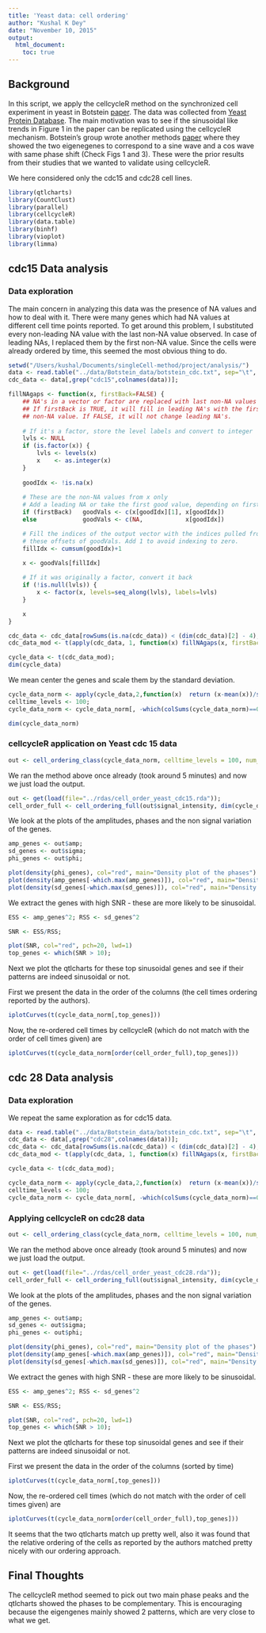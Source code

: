 ```yaml
---
title: 'Yeast data: cell ordering'
author: "Kushal K Dey"
date: "November 10, 2015"
output: 
  html_document:
    toc: true
---
```

## Background

In this script, we apply the cellcycleR method on the synchronized cell experiment in yeast in Botstein [paper](http://www.ncbi.nlm.nih.gov/pmc/articles/PMC25624/). The data was collected from [Yeast Protein Database](http://quest7.proteome.com/YPDhome.html).  The main motivation was to see if the sinusoidal like trends in Figure 1 in the paper can be replicated using the cellcycleR mechanism. Botstein's group wrote another methods [paper](http://www.pnas.org/content/97/18/10101.full) where they showed the two eigenegenes to correspond to a sine wave and a cos wave with same phase shift (Check Figs 1 and 3). These were the prior results from their studies that we wanted to validate using cellcycleR.

We here considered only the cdc15 and cdc28 cell lines.

```r
library(qtlcharts)
library(CountClust)
library(parallel)
library(cellcycleR)
library(data.table)
library(binhf)
library(vioplot)
library(limma)
```

## cdc15 Data analysis

### Data exploration

The main concern in analyzing this data was the presence of NA values and how to deal with it. There were many genes which had NA values at different cell time points reported. To get around this problem, I substituted every non-leading NA value with the last non-NA value observed. In case of leading NAs, I replaced them by the first non-NA value. Since the cells were already ordered by time, this seemed the most obvious thing to do. 

```r
setwd("/Users/kushal/Documents/singleCell-method/project/analysis/")
data <- read.table("../data/Botstein_data/botstein_cdc.txt", sep="\t", header=TRUE, fill=TRUE);
cdc_data <- data[,grep("cdc15",colnames(data))];

fillNAgaps <- function(x, firstBack=FALSE) {
    ## NA's in a vector or factor are replaced with last non-NA values
    ## If firstBack is TRUE, it will fill in leading NA's with the first
    ## non-NA value. If FALSE, it will not change leading NA's.
    
    # If it's a factor, store the level labels and convert to integer
    lvls <- NULL
    if (is.factor(x)) {
        lvls <- levels(x)
        x    <- as.integer(x)
    }
 
    goodIdx <- !is.na(x)
 
    # These are the non-NA values from x only
    # Add a leading NA or take the first good value, depending on firstBack   
    if (firstBack)   goodVals <- c(x[goodIdx][1], x[goodIdx])
    else             goodVals <- c(NA,            x[goodIdx])

    # Fill the indices of the output vector with the indices pulled from
    # these offsets of goodVals. Add 1 to avoid indexing to zero.
    fillIdx <- cumsum(goodIdx)+1
    
    x <- goodVals[fillIdx]

    # If it was originally a factor, convert it back
    if (!is.null(lvls)) {
        x <- factor(x, levels=seq_along(lvls), labels=lvls)
    }

    x
}

cdc_data <- cdc_data[rowSums(is.na(cdc_data)) < (dim(cdc_data)[2] - 4),];
cdc_data_mod <- t(apply(cdc_data, 1, function(x) fillNAgaps(x, firstBack = TRUE)));

cycle_data <- t(cdc_data_mod);
dim(cycle_data)
```

We mean center the genes and scale them by the standard deviation. 


```r
cycle_data_norm <- apply(cycle_data,2,function(x)  return (x-mean(x))/sd(x))
celltime_levels <- 100;
cycle_data_norm <- cycle_data_norm[, -which(colSums(cycle_data_norm)==0)]

dim(cycle_data_norm)

```

### cellcycleR application on Yeast cdc 15 data

```r
out <- cell_ordering_class(cycle_data_norm, celltime_levels = 100, num_iter=100, save_path="../rdas/cell_order_yeast_cdc15.rda")

```

We ran the method above once already (took around 5 minutes) and now we just load the output.

```r
out <- get(load(file="../rdas/cell_order_yeast_cdc15.rda"));
cell_order_full <- cell_ordering_full(out$signal_intensity, dim(cycle_data_norm)[2])
```

We look at the plots of the amplitudes, phases and the non signal variation of the genes.

```r

amp_genes <- out$amp;
sd_genes <- out$sigma;
phi_genes <- out$phi;

plot(density(phi_genes), col="red", main="Density plot of the phases")
plot(density(amp_genes[-which.max(amp_genes)]), col="red", main="Density plot of the amplitudes")
plot(density(sd_genes[-which.max(sd_genes)]), col="red", main="Density plot of the non-signal sd")

```

We extract the genes with high SNR - these are more likely to be sinusoidal.

```r
ESS <- amp_genes^2; RSS <- sd_genes^2

SNR <- ESS/RSS;

plot(SNR, col="red", pch=20, lwd=1)
top_genes <- which(SNR > 10);

```

Next we plot the qtlcharts for these top sinusoidal genes and see if their patterns are indeed
sinusoidal or not.

First we present the data in the order of the columns (the cell times ordering reported by the authors).

```r
iplotCurves(t(cycle_data_norm[,top_genes]))
```

Now, the re-ordered cell times by cellcycleR (which do not match with the order of cell times given) are 

```r
iplotCurves(t(cycle_data_norm[order(cell_order_full),top_genes]))
```

## cdc 28 Data analysis

### Data exploration

We repeat the same exploration as for cdc15 data. 

```r

data <- read.table("../data/Botstein_data/botstein_cdc.txt", sep="\t", header=TRUE, fill=TRUE);
cdc_data <- data[,grep("cdc28",colnames(data))];
cdc_data <- cdc_data[rowSums(is.na(cdc_data)) < (dim(cdc_data)[2] - 4),];
cdc_data_mod <- t(apply(cdc_data, 1, function(x) fillNAgaps(x, firstBack = TRUE)));

cycle_data <- t(cdc_data_mod);

cycle_data_norm <- apply(cycle_data,2,function(x)  return (x-mean(x))/sd(x))
celltime_levels <- 100;
cycle_data_norm <- cycle_data_norm[, -which(colSums(cycle_data_norm)==0)]
```

### Applying cellcycleR on cdc28 data

```r
out <- cell_ordering_class(cycle_data_norm, celltime_levels = 100, num_iter=100, save_path="../rdas/cell_order_yeast_cdc28.rda")

```

We ran the method above once already (took around 5 minutes) and now we just load the output.

```r
out <- get(load(file="../rdas/cell_order_yeast_cdc28.rda"));
cell_order_full <- cell_ordering_full(out$signal_intensity, dim(cycle_data_norm)[2])
```

We look at the plots of the amplitudes, phases and the non signal variation of the genes.

```r

amp_genes <- out$amp;
sd_genes <- out$sigma;
phi_genes <- out$phi;

plot(density(phi_genes), col="red", main="Density plot of the phases")
plot(density(amp_genes[-which.max(amp_genes)]), col="red", main="Density plot of the amplitudes")
plot(density(sd_genes[-which.max(sd_genes)]), col="red", main="Density plot of the non-signal sd")

```

We extract the genes with high SNR - these are more likely to be sinusoidal.

```r
ESS <- amp_genes^2; RSS <- sd_genes^2

SNR <- ESS/RSS;

plot(SNR, col="red", pch=20, lwd=1)
top_genes <- which(SNR > 10);

```

Next we plot the qtlcharts for these top sinusoidal genes and see if their patterns are indeed
sinusoidal or not.

First we present the data in the order of the columns (sorted by time)

```r
iplotCurves(t(cycle_data_norm[,top_genes]))

```

Now, the re-ordered cell times (which do not match with the order of cell times given) are 

```r
iplotCurves(t(cycle_data_norm[order(cell_order_full),top_genes]))

```

It seems that the two qtlcharts match up pretty well, also it was found that the relative ordering of the cells as reported by the authors matched pretty nicely with our ordering approach.

## Final Thoughts

The cellcycleR method seemed to pick out two main phase peaks and the qtlcharts showed the phases to be complementary. This is encouraging because the eigengenes mainly showed 2 patterns, which are very close to what we get.

